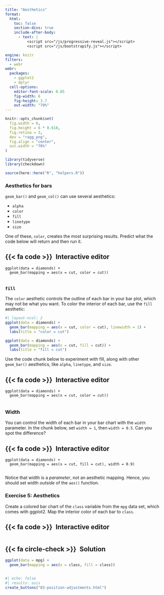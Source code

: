 ```yaml
---
title: "Aesthetics"
format:
  html: 
    toc: false
    section-divs: true
    include-after-body: 
      - text: |
          <script src="/js/progressive-reveal.js"></script>
          <script src="/js/bootstrapify.js"></script>

engine: knitr
filters:
  - webr
webr:
  packages:
    - ggplot2
    - dplyr
  cell-options:
    editor-font-scale: 0.85
    fig-width: 6
    fig-height: 3.7
    out-width: "70%"
---
```


```r
knitr::opts_chunk$set(
  fig.width = 6,
  fig.height = 6 * 0.618,
  fig.retina = 3,
  dev = "ragg_png",
  fig.align = "center",
  out.width = "70%"
)

library(tidyverse)
library(checkdown)

source(here::here("R", "helpers.R"))
```


### Aesthetics for bars {.no-hide}

`geom_bar()` and `geom_col()` can use several aesthetics:

* `alpha`
* `color`
* `fill`
* `linetype`
* `size`

One of these, `color`, creates the most surprising results. Predict what the code below will return and then run it.

::: {.panel-tabset}
## {{< fa code >}}&ensp;Interactive editor

```webr-r
ggplot(data = diamonds) +
  geom_bar(mapping = aes(x = cut, color = cut))


```

:::

### `fill`

The `color` aesthetic controls the outline of each bar in your bar plot, which may not be what you want. To color the interior of each bar, use the `fill` aesthetic:

```r
#| layout-ncol: 2
ggplot(data = diamonds) +
  geom_bar(mapping = aes(x = cut, color = cut), linewidth = 1) + 
  labs(title = "color = cut")

ggplot(data = diamonds) +
  geom_bar(mapping = aes(x = cut, fill = cut)) + 
  labs(title = "fill = cut")
```

Use the code chunk below to experiment with fill, along with other `geom_bar()` aesthetics, like `alpha`, `linetype`, and `size`.

::: {.panel-tabset}
## {{< fa code >}}&ensp;Interactive editor

```webr-r
ggplot(data = diamonds) +
  geom_bar(mapping = aes(x = cut, color = cut))


```

:::


### Width

You can control the width of each bar in your bar chart with the `width` parameter. In the chunk below, set `width = 1`, then `width = 0.5`. Can you spot the difference?

::: {.panel-tabset}
## {{< fa code >}}&ensp;Interactive editor

```webr-r
ggplot(data = diamonds) +
  geom_bar(mapping = aes(x = cut, fill = cut), width = 0.9)


```

:::

Notice that width is a _parameter_, not an aesthetic mapping. Hence, you should set width _outside_ of the `aes()` function.

### Exercise 5: Aesthetics

Create a colored bar chart of the `class` variable from the `mpg` data set, which comes with ggplot2. Map the interior color of each bar to `class`.

::: {.panel-tabset}
## {{< fa code >}}&ensp;Interactive editor

```webr-r



```

## {{< fa circle-check >}}&ensp;Solution

```r
ggplot(data = mpg) +
  geom_bar(mapping = aes(x = class, fill = class))
```

:::


##

```r
#| echo: false
#| results: asis
create_buttons("03-position-adjustments.html")
```
